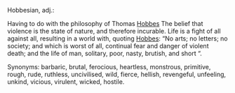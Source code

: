Hobbesian, adj.:

Having to do with the philosophy of Thomas [[Hobbes]] The belief that violence is the state of nature, and therefore incurable. Life is a fight of all against all, resulting in a world with, quoting [[Hobbes]]: “No arts; no letters; no society; and which is worst of all, continual fear and danger of violent death; and the life of man, solitary, poor, nasty, brutish, and short “. 

Synonyms: barbaric, brutal, ferocious, heartless, monstrous, primitive, rough, rude, ruthless, uncivilised, wild, fierce, hellish, revengeful, unfeeling, unkind, vicious, virulent, wicked, hostile.